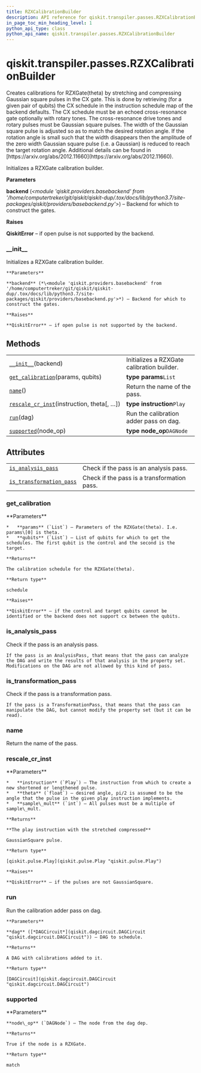 ```yaml
---
title: RZXCalibrationBuilder
description: API reference for qiskit.transpiler.passes.RZXCalibrationBuilder
in_page_toc_min_heading_level: 1
python_api_type: class
python_api_name: qiskit.transpiler.passes.RZXCalibrationBuilder
---
```


<span id="qiskit-transpiler-passes-rzxcalibrationbuilder" />

# qiskit.transpiler.passes.RZXCalibrationBuilder

<Class id="qiskit.transpiler.passes.RZXCalibrationBuilder" isDedicatedPage={true} github="https://github.com/qiskit/qiskit/tree/stable/0.17/qiskit/transpiler/passes/scheduling/calibration_creators.py" signature="RZXCalibrationBuilder(backend)" modifiers="class">
  Creates calibrations for RZXGate(theta) by stretching and compressing Gaussian square pulses in the CX gate. This is done by retrieving (for a given pair of qubits) the CX schedule in the instruction schedule map of the backend defaults. The CX schedule must be an echoed cross-resonance gate optionally with rotary tones. The cross-resonance drive tones and rotary pulses must be Gaussian square pulses. The width of the Gaussian square pulse is adjusted so as to match the desired rotation angle. If the rotation angle is small such that the width disappears then the amplitude of the zero width Gaussian square pulse (i.e. a Gaussian) is reduced to reach the target rotation angle. Additional details can be found in [https://arxiv.org/abs/2012.11660](https://arxiv.org/abs/2012.11660).

  Initializes a RZXGate calibration builder.

  **Parameters**

  **backend** (*\<module 'qiskit.providers.basebackend' from '/home/computertreker/git/qiskit/qiskit-dup/.tox/docs/lib/python3.7/site-packages/qiskit/providers/basebackend.py'>*) – Backend for which to construct the gates.

  **Raises**

  **QiskitError** – if open pulse is not supported by the backend.

  ### \_\_init\_\_

  <Function id="qiskit.transpiler.passes.RZXCalibrationBuilder.__init__" signature="__init__(backend)">
    Initializes a RZXGate calibration builder.

    **Parameters**

    **backend** (*\<module 'qiskit.providers.basebackend' from '/home/computertreker/git/qiskit/qiskit-dup/.tox/docs/lib/python3.7/site-packages/qiskit/providers/basebackend.py'>*) – Backend for which to construct the gates.

    **Raises**

    **QiskitError** – if open pulse is not supported by the backend.
  </Function>

  ## Methods

  |                                                                                                                                                                                 |                                            |
  | ------------------------------------------------------------------------------------------------------------------------------------------------------------------------------- | ------------------------------------------ |
  | [`__init__`](#qiskit.transpiler.passes.RZXCalibrationBuilder.__init__ "qiskit.transpiler.passes.RZXCalibrationBuilder.__init__")(backend)                                       | Initializes a RZXGate calibration builder. |
  | [`get_calibration`](#qiskit.transpiler.passes.RZXCalibrationBuilder.get_calibration "qiskit.transpiler.passes.RZXCalibrationBuilder.get_calibration")(params, qubits)           | **type params**`List`                      |
  | [`name`](#qiskit.transpiler.passes.RZXCalibrationBuilder.name "qiskit.transpiler.passes.RZXCalibrationBuilder.name")()                                                          | Return the name of the pass.               |
  | [`rescale_cr_inst`](#qiskit.transpiler.passes.RZXCalibrationBuilder.rescale_cr_inst "qiskit.transpiler.passes.RZXCalibrationBuilder.rescale_cr_inst")(instruction, theta\[, …]) | **type instruction**`Play`                 |
  | [`run`](#qiskit.transpiler.passes.RZXCalibrationBuilder.run "qiskit.transpiler.passes.RZXCalibrationBuilder.run")(dag)                                                          | Run the calibration adder pass on dag.     |
  | [`supported`](#qiskit.transpiler.passes.RZXCalibrationBuilder.supported "qiskit.transpiler.passes.RZXCalibrationBuilder.supported")(node\_op)                                   | **type node\_op**`DAGNode`                 |

  ## Attributes

  |                                                                                                                                                                            |                                             |
  | -------------------------------------------------------------------------------------------------------------------------------------------------------------------------- | ------------------------------------------- |
  | [`is_analysis_pass`](#qiskit.transpiler.passes.RZXCalibrationBuilder.is_analysis_pass "qiskit.transpiler.passes.RZXCalibrationBuilder.is_analysis_pass")                   | Check if the pass is an analysis pass.      |
  | [`is_transformation_pass`](#qiskit.transpiler.passes.RZXCalibrationBuilder.is_transformation_pass "qiskit.transpiler.passes.RZXCalibrationBuilder.is_transformation_pass") | Check if the pass is a transformation pass. |

  ### get\_calibration

  <Function id="qiskit.transpiler.passes.RZXCalibrationBuilder.get_calibration" signature="get_calibration(params, qubits)">
    **Parameters**

    *   **params** (`List`) – Parameters of the RZXGate(theta). I.e. params\[0] is theta.
    *   **qubits** (`List`) – List of qubits for which to get the schedules. The first qubit is the control and the second is the target.

    **Returns**

    The calibration schedule for the RZXGate(theta).

    **Return type**

    schedule

    **Raises**

    **QiskitError** – if the control and target qubits cannot be identified or the backend does not support cx between the qubits.
  </Function>

  ### is\_analysis\_pass

  <Attribute id="qiskit.transpiler.passes.RZXCalibrationBuilder.is_analysis_pass">
    Check if the pass is an analysis pass.

    If the pass is an AnalysisPass, that means that the pass can analyze the DAG and write the results of that analysis in the property set. Modifications on the DAG are not allowed by this kind of pass.
  </Attribute>

  ### is\_transformation\_pass

  <Attribute id="qiskit.transpiler.passes.RZXCalibrationBuilder.is_transformation_pass">
    Check if the pass is a transformation pass.

    If the pass is a TransformationPass, that means that the pass can manipulate the DAG, but cannot modify the property set (but it can be read).
  </Attribute>

  ### name

  <Function id="qiskit.transpiler.passes.RZXCalibrationBuilder.name" signature="name()">
    Return the name of the pass.
  </Function>

  ### rescale\_cr\_inst

  <Function id="qiskit.transpiler.passes.RZXCalibrationBuilder.rescale_cr_inst" signature="rescale_cr_inst(instruction, theta, sample_mult=16)" modifiers="static">
    **Parameters**

    *   **instruction** (`Play`) – The instruction from which to create a new shortened or lengthened pulse.
    *   **theta** (`float`) – desired angle, pi/2 is assumed to be the angle that the pulse in the given play instruction implements.
    *   **sample\_mult** (`int`) – All pulses must be a multiple of sample\_mult.

    **Returns**

    **The play instruction with the stretched compressed**

    GaussianSquare pulse.

    **Return type**

    [qiskit.pulse.Play](qiskit.pulse.Play "qiskit.pulse.Play")

    **Raises**

    **QiskitError** – if the pulses are not GaussianSquare.
  </Function>

  ### run

  <Function id="qiskit.transpiler.passes.RZXCalibrationBuilder.run" signature="run(dag)">
    Run the calibration adder pass on dag.

    **Parameters**

    **dag** ([*DAGCircuit*](qiskit.dagcircuit.DAGCircuit "qiskit.dagcircuit.DAGCircuit")) – DAG to schedule.

    **Returns**

    A DAG with calibrations added to it.

    **Return type**

    [DAGCircuit](qiskit.dagcircuit.DAGCircuit "qiskit.dagcircuit.DAGCircuit")
  </Function>

  ### supported

  <Function id="qiskit.transpiler.passes.RZXCalibrationBuilder.supported" signature="supported(node_op)">
    **Parameters**

    **node\_op** (`DAGNode`) – The node from the dag dep.

    **Returns**

    True if the node is a RZXGate.

    **Return type**

    match
  </Function>
</Class>

